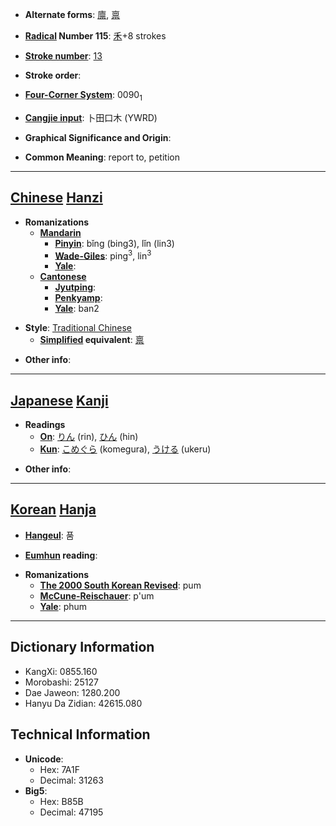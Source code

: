 * '''Alternate forms''': [[廪]], [[禀]]

* '''[[Wiktionary:Chinese radical index| Radical]] Number 115''': [[Wiktionary:Chinese radical index 禾|禾]]+8 strokes

* '''[[Wiktionary:Chinese total strokes index|Stroke number]]''': [[Wiktionary:Chinese total strokes index 13|13]]

* '''Stroke order''': 

* '''[[Wiktionary:Chinese four corner index|Four-Corner System]]''': 0090<sub>1</sub>

* '''[[Wiktionary:Chinese Cangjie index|Cangjie input]]''': 卜田口木 (YWRD)

* '''Graphical Significance and Origin''': 

* '''Common Meaning''': report to, petition

----

== [[Chinese]] [[Hanzi]] ==

* '''Romanizations'''
** '''[[Mandarin]]'''
*** '''[[Pinyin]]''': bǐng (bing3), lǐn (lin3)
*** '''[[Wade-Giles]]''': ping<sup>3</sup>, lin<sup>3</sup>
*** '''[[Yale]]''': 
** '''[[Cantonese]]'''
*** '''[[Jyutping]]''':
*** '''[[Penkyamp]]''': 
*** '''[[Yale]]''': ban2

* '''Style''': [[Traditional Chinese]] 
** '''[[Simplified Chinese|Simplified]] equivalent''': [[禀]]

* '''Other info''': 

----

== [[Japanese]] [[Kanji]] ==

* '''Readings'''
** '''[[On]]''': [[りん]] (rin), [[ひん]] (hin)
** '''[[Kun]]''': [[こめぐら]] (komegura), [[うける]] (ukeru)

* '''Other info''':  

----

== [[Korean]] [[Hanja]] ==

* '''[[Hangeul]]''': 품

* '''[[Eumhun]] reading''': 

* '''Romanizations'''
** '''[[The 2000 South Korean Revised Romanization|The 2000 South Korean Revised]]''': pum
** '''[[McCune-Reischauer]]''': p'um
** '''[[Yale]]''': phum

----

== Dictionary Information ==

* KangXi: 0855.160
* Morobashi: 25127
* Dae Jaweon: 1280.200
* Hanyu Da Zidian: 42615.080

== Technical Information ==

* '''Unicode''':
** Hex: 7A1F
** Decimal: 31263
* '''Big5''':
** Hex: B85B
** Decimal: 47195